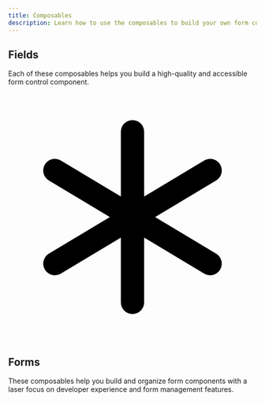```yaml
---
title: Composables
description: Learn how to use the composables to build your own form controls.
---
```



## Fields

Each of these composables helps you build a high-quality and accessible form control component.

<div class="grid grid-cols-[repeat(auto-fit,minmax(200px,1fr))] gap-4">
  <PreviewCard
    client:idle
    title="Text Fields"
    description="Allows users to enter plain text."
    link="/guides/fields/text-fields/"
    src="/thumbs/text.mp4"
  />
  <PreviewCard
    client:idle
    title="Search Fields"
    description="Allows users to enter a search query, submit it, or clear it."
    link="/guides/fields/search-fields/"
    src="/thumbs/search.mp4"
  />
  <PreviewCard
    client:idle
    title="Number Fields"
    description="Allows users to enter, increment, or decrement a number value with formatting options."
    link="/guides/fields/number-fields/"
    src="/thumbs/number.mp4"
  />
  <PreviewCard
    client:idle
    title="Switches"
    description="Allows users to toggle between two states."
    link="/guides/fields/switches/"
    src="/thumbs/switch.mp4"
  />
  <PreviewCard
    client:idle
    title="Radio Buttons"
    description="Allows users to select a single item from a group of options."
    link="/guides/fields/radios/"
    src="/thumbs/radio.mp4"
  />
  <PreviewCard
    client:idle
    title="Checkboxes"
    description="Allows users to select one or more items from a group of options."
    link="/guides/fields/checkboxes/"
    src="/thumbs/checkboxes.mp4"
  />
  <PreviewCard
    client:idle
    title="Select Fields"
    description="Allows users to display a collapsible list of options that they can search and select one or more items from."
    link="/guides/fields/selects/"
    src="/thumbs/select.mp4"
  />
  <PreviewCard
    client:idle
    title="ComboBox Fields"
    description="Searchable Text Inputs with a dropdown list of options for quick selection."
    link="/guides/fields/comboboxes/"
    src="/thumbs/combobox.mp4"
  />
  <PreviewCard
    client:idle
    title="Sliders"
    description="Allows users to select one or more values from a range of values."
    link="/guides/fields/sliders/"
    src="/thumbs/slider.mp4"
  />
  <PreviewCard
    client:idle
    title="Calendars"
    description="Allows users to select a date from a calendar."
    link="/guides/fields/calendars/"
    src="/thumbs/calendar.mp4"
  />
  <PreviewCard
    client:idle
    title="Date Fields"
    description="Allows users to enter a date."
    link="/guides/fields/date-fields/"
    src="/thumbs/date.mp4"
  />
  <PreviewCard
    client:idle
    title="Time Fields"
    description="Allows users to enter a time."
    link="/guides/fields/time-fields/"
    src="/thumbs/time.mp4"
  />
  <PreviewCard
    client:idle
    title="File Fields"
    description="Allows users to upload files."
    link="/guides/fields/file-fields/"
    src="/thumbs/file.mp4"
  />
  <PreviewCard
    client:idle
    title="OTP Fields"
    description="Allows users to enter a one-time password."
    link="/guides/fields/otp-fields/"
    src="/thumbs/otp.mp4"
  />
  <PreviewCard
    client:idle
    title="Hidden Fields"
    description="Useful for tokens, IDs, and other values that are only relevant to the server."
    link="/guides/fields/hidden-fields/"
    src="/thumbs/hidden.mp4"
  />
  <PreviewCard
    client:idle
    title="Custom Fields"
    description="Useful for creating unconventional form controls, or wrapping 3rd party components."
    link="/guides/fields/custom-fields/"
    src="/thumbs/custom.mp4"
  >
    <div class="flex h-full w-full items-center justify-center bg-zinc-700">
      <svg
        xmlns="http://www.w3.org/2000/svg"
        class="size-20 fill-current text-emerald-500"
        viewBox="0 0 256 256"
      >
        <path d="M218.29,182.17a12,12,0,0,1-16.47,4.12L140,149.19V216a12,12,0,0,1-24,0V149.19l-61.82,37.1a12,12,0,1,1-12.35-20.58L104.68,128,41.83,90.29A12,12,0,1,1,54.18,69.71L116,106.81V40a12,12,0,0,1,24,0v66.81l61.82-37.1a12,12,0,1,1,12.35,20.58L151.32,128l62.85,37.71A12,12,0,0,1,218.29,182.17Z"></path>
      </svg>
    </div>
  </PreviewCard>
</div>

## Forms

These composables help you build and organize form components with a laser focus on developer experience and form management features.

<div class="grid grid-cols-[repeat(auto-fit,minmax(200px,1fr))] gap-4">
  <PreviewCard
    client:idle
    title="Forms"
    description="Allows users to validate and submit data to the server."
    link="/guides/forms/"
    src="/thumbs/form.mp4"
  />
  <PreviewCard
    client:idle
    title="Form Groups"
    description="Allows users to group related fields together."
    link="/guides/forms/form-groups/"
    src="/thumbs/form-group.mp4"
  />
  <PreviewCard
    client:idle
    title="Form Repeaters"
    description="Allows users to group related fields together."
    link="/guides/forms/form-repeater/"
    src="/thumbs/form-repeater.mp4"
  />
</div>

